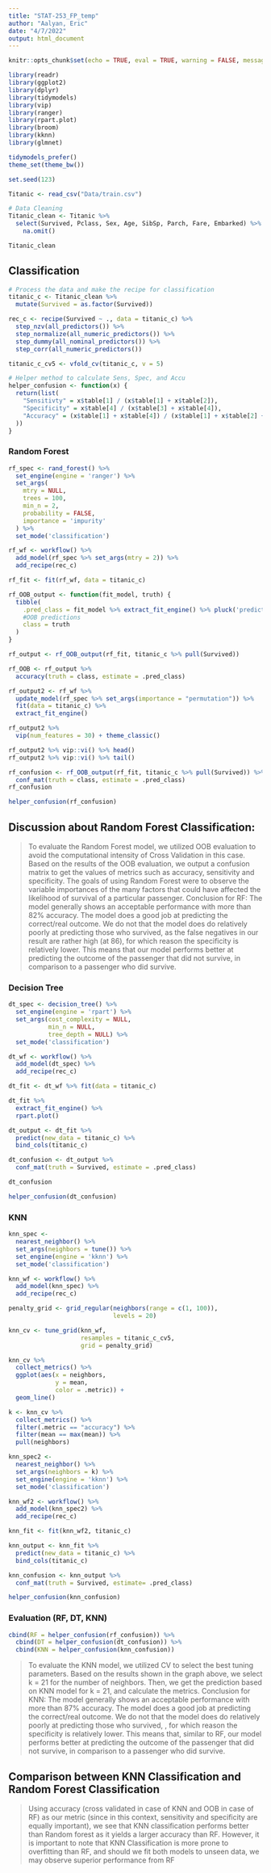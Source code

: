 ```yaml
---
title: "STAT-253_FP_temp"
author: "Aalyan, Eric"
date: "4/7/2022"
output: html_document
---
```


```r
knitr::opts_chunk$set(echo = TRUE, eval = TRUE, warning = FALSE, message = FALSE, tidy = TRUE)
```

```r
library(readr)
library(ggplot2)
library(dplyr)
library(tidymodels)
library(vip)
library(ranger)
library(rpart.plot)
library(broom)
library(kknn)
library(glmnet)

tidymodels_prefer()
theme_set(theme_bw())

set.seed(123)

Titanic <- read_csv("Data/train.csv")
```

```r
# Data Cleaning
Titanic_clean <- Titanic %>% 
  select(Survived, Pclass, Sex, Age, SibSp, Parch, Fare, Embarked) %>% 
    na.omit()

Titanic_clean
```

## Classification

```r
# Process the data and make the recipe for classification
titanic_c <- Titanic_clean %>%
  mutate(Survived = as.factor(Survived))

rec_c <- recipe(Survived ~ ., data = titanic_c) %>%
  step_nzv(all_predictors()) %>%
  step_normalize(all_numeric_predictors()) %>%
  step_dummy(all_nominal_predictors()) %>%
  step_corr(all_numeric_predictors())

titanic_c_cv5 <- vfold_cv(titanic_c, v = 5)
```

```r
# Helper method to calculate Sens, Spec, and Accu
helper_confusion <- function(x) {
  return(list(
    "Sensitivty" = x$table[1] / (x$table[1] + x$table[2]),
    "Specificity" = x$table[4] / (x$table[3] + x$table[4]),
    "Accuracy" = (x$table[1] + x$table[4]) / (x$table[1] + x$table[2] + x$table[3] + x$table[4])
  ))
}
```

### Random Forest

```r
rf_spec <- rand_forest() %>%
  set_engine(engine = 'ranger') %>%
  set_args(
    mtry = NULL,
    trees = 100,
    min_n = 2,
    probability = FALSE,
    importance = 'impurity'
  ) %>%
  set_mode('classification')

rf_wf <- workflow() %>%
  add_model(rf_spec %>% set_args(mtry = 2)) %>%
  add_recipe(rec_c)
```

```r
rf_fit <- fit(rf_wf, data = titanic_c)
```

```r
rf_OOB_output <- function(fit_model, truth) {
  tibble(
    .pred_class = fit_model %>% extract_fit_engine() %>% pluck('predictions'),
    #OOB predictions
    class = truth
  )
}

rf_output <- rf_OOB_output(rf_fit, titanic_c %>% pull(Survived))

rf_OOB <- rf_output %>%
  accuracy(truth = class, estimate = .pred_class)
```

```r
rf_output2 <- rf_wf %>%
  update_model(rf_spec %>% set_args(importance = "permutation")) %>%
  fit(data = titanic_c) %>%
  extract_fit_engine()

rf_output2 %>%
  vip(num_features = 30) + theme_classic()

rf_output2 %>% vip::vi() %>% head()
rf_output2 %>% vip::vi() %>% tail()
```

```r
rf_confusion <- rf_OOB_output(rf_fit, titanic_c %>% pull(Survived)) %>%
  conf_mat(truth = class, estimate = .pred_class)
rf_confusion
```

```r
helper_confusion(rf_confusion)
```


## Discussion about Random Forest Classification:

> To evaluate the Random Forest model, we utilized OOB evaluation to avoid the computational
intensity of Cross Validation in this case. Based on the results of the OOB evaluation, we output
a confusion matrix to get the values of metrics such as accuracy, sensitivity and specificity.
The goals of using Random Forest were to observe the variable importances of the many factors
that could have affected the likelihood of survival of a particular passenger.
Conclusion for RF: The model generally shows an acceptable performance with more than 82%
accuracy. The model does a good job at predicting the correct/real outcome. We do not that
the model does do relatively poorly at predicting those who survived, as the false negatives in
our result are rather high (at 86), for which reason the specificity is relatively lower. This means
that our model performs better at predicting the outcome of the passenger that did not survive,
in comparison to a passenger who did survive.


### Decision Tree

```r
dt_spec <- decision_tree() %>%
  set_engine(engine = 'rpart') %>%
  set_args(cost_complexity = NULL,
           min_n = NULL,
           tree_depth = NULL) %>%
  set_mode('classification')

dt_wf <- workflow() %>%
  add_model(dt_spec) %>%
  add_recipe(rec_c)
```

```r
dt_fit <- dt_wf %>% fit(data = titanic_c)
```

```r
dt_fit %>%
  extract_fit_engine() %>%
  rpart.plot()

dt_output <- dt_fit %>%
  predict(new_data = titanic_c) %>%
  bind_cols(titanic_c)

dt_confusion <- dt_output %>%
  conf_mat(truth = Survived, estimate = .pred_class)

dt_confusion
```

```r
helper_confusion(dt_confusion)
```

### KNN

```r
knn_spec <- 
  nearest_neighbor() %>%
  set_args(neighbors = tune()) %>% 
  set_engine(engine = 'kknn') %>%
  set_mode('classification') 

knn_wf <- workflow() %>%
  add_model(knn_spec) %>% 
  add_recipe(rec_c)
```

```r
penalty_grid <- grid_regular(neighbors(range = c(1, 100)),
                             levels = 20)

knn_cv <- tune_grid(knn_wf,
                    resamples = titanic_c_cv5,
                    grid = penalty_grid)

knn_cv %>%
  collect_metrics() %>%
  ggplot(aes(x = neighbors,
             y = mean,
             color = .metric)) +
  geom_line()
```

```r
k <- knn_cv %>% 
  collect_metrics() %>% 
  filter(.metric == "accuracy") %>% 
  filter(mean == max(mean)) %>% 
  pull(neighbors)

knn_spec2 <- 
  nearest_neighbor() %>%
  set_args(neighbors = k) %>% 
  set_engine(engine = 'kknn') %>%
  set_mode('classification')

knn_wf2 <- workflow() %>%
  add_model(knn_spec2) %>% 
  add_recipe(rec_c)

knn_fit <- fit(knn_wf2, titanic_c)

knn_output <- knn_fit %>%
  predict(new_data = titanic_c) %>%
  bind_cols(titanic_c)

knn_confusion <- knn_output %>% 
  conf_mat(truth = Survived, estimate= .pred_class)

helper_confusion(knn_confusion)
```

### Evaluation (RF, DT, KNN)

```r
cbind(RF = helper_confusion(rf_confusion)) %>% 
  cbind(DT = helper_confusion(dt_confusion)) %>% 
  cbind(KNN = helper_confusion(knn_confusion))
```


> To evaluate the KNN model, we utilized CV to select the best tuning parameters. Based on the
results shown in the graph above, we select k = 21 for the number of neighbors. Then, we get
the prediction based on KNN model for k = 21, and calculate the metrics.
Conclusion for KNN: The model generally shows an acceptable performance with more than
87% accuracy. The model does a good job at predicting the correct/real outcome. We do not
that the model does do relatively poorly at predicting those who survived, , for which reason
the specificity is relatively lower. This means that, similar to RF, our model performs better at
predicting the outcome of the passenger that did not survive, in comparison to a passenger who
did survive.

## Comparison between KNN Classification and Random Forest Classification

> Using accuracy (cross validated in case of KNN and OOB in case of RF) as our metric (since in this
context, sensitivity and specificity are equally important), we see that KNN classification performs
better than Random forest as it yields a larger accuracy than RF. However, it is important to
note that KNN Classification is more prone to overfitting than RF, and should we fit both models
to unseen data, we may observe superior performance from RF